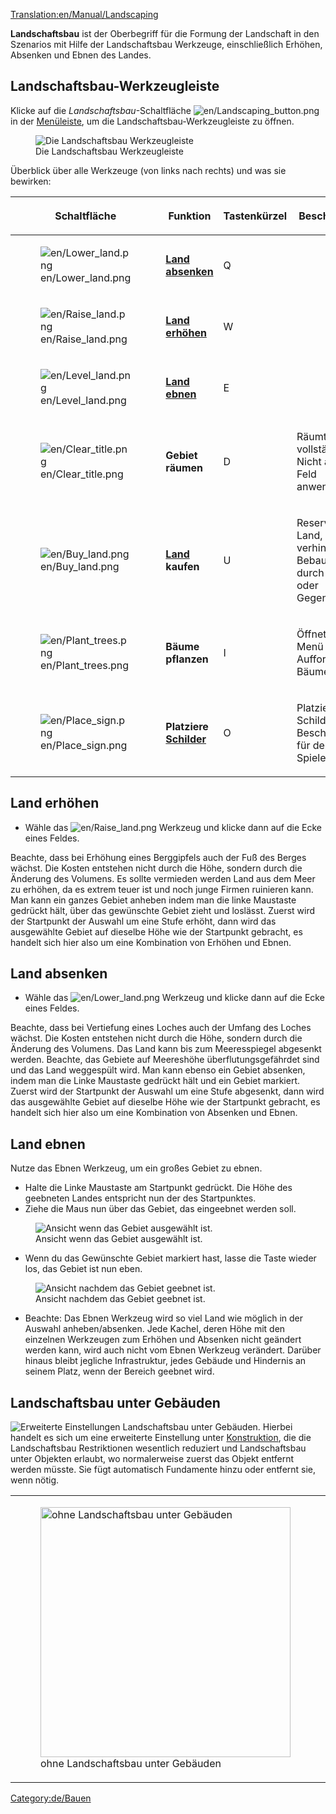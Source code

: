 [[Translation:en/Manual/Landscaping]]
{{de/Übersetzung|Landscaping|99}}
{{de/tutorial}}{{de/Inhaltsverzeichnis}}

'''Landschaftsbau''' ist der Oberbegriff für die Formung der Landschaft in den Szenarios mit Hilfe der Landschaftsbau Werkzeuge, einschließlich Erhöhen, Absenken und Ebnen des Landes.

==Landschaftsbau-Werkzeugleiste==
Klicke auf die ''Landschaftsbau''-Schaltfläche [[File:en/Landscaping button.png]] in der [[de/Manual/Spieloberfläche|Menüleiste]], um die Landschaftsbau-Werkzeugleiste zu öffnen.

[[File:en/Landscaping toolbar.png|none|frame|Die Landschaftsbau Werkzeugleiste]]

Überblick über alle Werkzeuge (von links nach rechts) und was sie bewirken:

{| {{en/Wikitable}}
|- style="background:#efefef"
!Schaltfläche
!width='160'|Funktion
!Tastenkürzel
!Beschreibung
|-
|[[File:en/Lower land.png]]||'''[[en/#Land absenken|Land absenken]]'''||Q
|
|-
|[[File:en/Raise land.png]]||'''[[en/#Land erhöhen|Land erhöhen]]'''||W
|
|-
|[[File:en/Level land.png]]||'''[[en/#Land ebnen|Land ebnen]]'''||E
|
|-
|[[File:en/Clear title.png]]||'''Gebiet räumen'''||D
|Räumt ein Feld vollständig. Nicht auf jedes Feld anwendbar. 
|-
|[[File:en/Buy land.png]]||'''[[de/Land|Land]] kaufen'''||U
|Reserviert das Land, verhindert Bebauung durch Städte oder Gegenspieler.
|-
|[[File:en/Plant trees.png]]||'''Bäume pflanzen'''||I
|Öffnet das Menü zum Aufforsten von Bäumen.
|-
|[[File:en/Place sign.png]]||'''Platziere [[de/Schild|Schilder]]'''||O
|Platziert Schilder mit Beschriftungen für den Spieler.
|}

==Land erhöhen==
* Wähle das [[File:en/Raise land.png]] Werkzeug und klicke dann auf die Ecke eines Feldes.
Beachte, dass bei Erhöhung eines Berggipfels auch der Fuß des Berges wächst. Die Kosten entstehen nicht durch die Höhe, sondern durch die Änderung des Volumens. Es sollte vermieden werden Land aus dem Meer zu erhöhen, da es extrem teuer ist und noch junge Firmen ruinieren kann.
Man kann ein ganzes Gebiet anheben indem man die linke Maustaste gedrückt hält, über das gewünschte Gebiet zieht und loslässt. Zuerst wird der Startpunkt der Auswahl um eine Stufe erhöht, dann wird das ausgewählte Gebiet auf dieselbe Höhe wie der Startpunkt gebracht, es handelt sich hier also um eine Kombination von Erhöhen und Ebnen.

==Land absenken==
* Wähle das [[File:en/Lower land.png]] Werkzeug und klicke dann auf die Ecke eines Feldes.
Beachte, dass bei Vertiefung eines Loches auch der Umfang des Loches wächst. Die Kosten entstehen nicht durch die Höhe, sondern durch die Änderung des Volumens. Das Land kann bis zum Meeresspiegel abgesenkt werden. Beachte, das Gebiete auf Meereshöhe überflutungsgefährdet sind und das Land weggespült wird.
Man kann ebenso ein Gebiet absenken, indem man die Linke Maustaste gedrückt hält und ein Gebiet markiert. Zuerst wird der Startpunkt der Auswahl um eine Stufe abgesenkt, dann wird das ausgewählte Gebiet auf dieselbe Höhe wie der Startpunkt gebracht, es handelt sich hier also um eine Kombination von Absenken und Ebnen.

==Land ebnen==
Nutze das Ebnen Werkzeug, um ein großes Gebiet zu ebnen.

* Halte die Linke Maustaste am Startpunkt gedrückt. Die Höhe des geebneten Landes entspricht nun der des Startpunktes.
* Ziehe die Maus nun über das Gebiet, das eingeebnet werden soll.
[[File:en/Level land before.png|center|none|frame|Ansicht wenn das Gebiet ausgewählt ist.]]
*Wenn du das Gewünschte Gebiet markiert hast, lasse die Taste wieder los, das Gebiet ist nun eben.
[[File:en/Level land after.png|center|none|frame|Ansicht nachdem das Gebiet geebnet ist.]]
*Beachte: Das Ebnen Werkzeug wird so viel Land wie möglich in der Auswahl anheben/absenken. Jede Kachel, deren Höhe mit den einzelnen Werkzeugen zum Erhöhen und Absenken nicht geändert werden kann, wird auch nicht vom Ebnen Werkzeug verändert. Darüber hinaus bleibt jegliche Infrastruktur, jedes Gebäude und Hindernis an seinem Platz, wenn der Bereich geebnet wird.

==Landschaftsbau unter Gebäuden==
[[File:en/Autoslope.png|right|frame|Erweiterte Einstellungen ''Landschaftsbau unter Gebäuden''.]]
Hierbei handelt es sich um eine erweiterte Einstellung unter [[de/Konstruktion|Konstruktion]], die die Landschaftsbau Restriktionen wesentlich reduziert und Landschaftsbau unter Objekten erlaubt, wo normalerweise zuerst das Objekt entfernt werden müsste. Sie fügt automatisch Fundamente hinzu oder entfernt sie, wenn nötig.
{|
|[[File:en/terraformoff.png|none|thumb|400px|ohne Landschaftsbau unter Gebäuden]]
|[[File:en/terraformon.png|none|thumb|400px|mit Landschaftsbau unter Gebäuden]]
|}

{{en/Feature|0.6}}
[[Category:de/Bauen]]